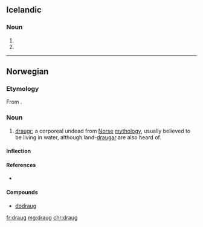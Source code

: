 ==Icelandic==

===Noun===
{{is-noun form}}

# {{is-inflection of|draugur|indef|acc|s}}
# {{is-inflection of|draugur|indef|dat|s}}

----

==Norwegian==

===Etymology===
{{PIE root|no|dʰrewgʰ|id=deceive}}
From {{etyl|non|no}} {{term|draugr|lang=non}}.

===Noun===
{{head|no|noun|g=m}}

# {{context|mythology|lang=no}} [[draugr]]; a corporeal undead from [[Norse]] [[mythology]], usually believed to be living in water, although land-[[draugar]] are also heard of.

====Inflection====
{{no-noun-infl|nb-class=m1|nn-class=m1}}

====References====
* {{R:Dokumentasjonsprosjektet}}

====Compounds====
* [[dodraug]]

[[fr:draug]]
[[mg:draug]]
[[chr:draug]]